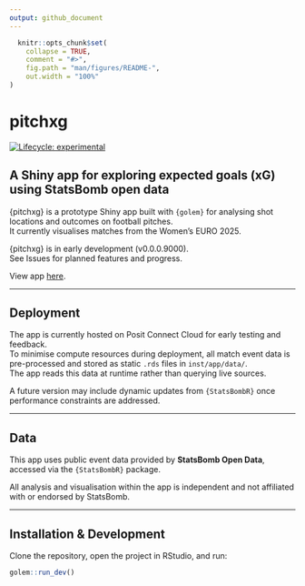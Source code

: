 ```yaml
---
output: github_document
---
```


<!-- README.md is generated from README.Rmd. Please edit that file -->

```r
  knitr::opts_chunk$set(
    collapse = TRUE,
    comment = "#>",
    fig.path = "man/figures/README-",
    out.width = "100%"
)
```


# pitchxg

<!-- badges: start -->
[![Lifecycle: experimental](https://img.shields.io/badge/lifecycle-experimental-orange.svg)](https://lifecycle.r-lib.org/articles/stages.html)
<!-- badges: end -->

## A Shiny app for exploring expected goals (xG) using StatsBomb open data

{pitchxg} is a prototype Shiny app built with `{golem}` for analysing shot locations and outcomes on football pitches.  
It currently visualises matches from the Women’s EURO 2025.

{pitchxg} is in early development (v0.0.0.9000).  
See Issues for planned features and progress.

View app [here](https://o-mohammed-pitchxg.share.connect.posit.cloud/).

---

## Deployment

The app is currently hosted on Posit Connect Cloud for early testing and feedback.  
To minimise compute resources during deployment, all match event data is pre-processed and stored as static `.rds` files in `inst/app/data/`.  
The app reads this data at runtime rather than querying live sources.

A future version may include dynamic updates from `{StatsBombR}` once performance constraints are addressed.

---

## Data

This app uses public event data provided by **StatsBomb Open Data**, accessed 
via the `{StatsBombR}` package.

All analysis and visualisation within the app is independent and not affiliated
with or endorsed by StatsBomb.


---

## Installation & Development

Clone the repository, open the project in RStudio, and run:

```r
golem::run_dev()
```
